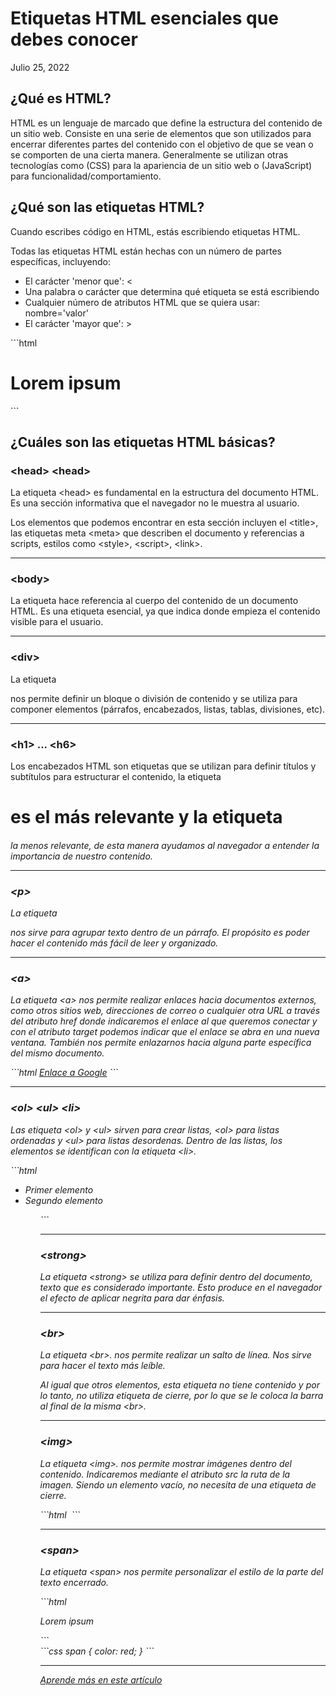 
# Etiquetas HTML esenciales que debes conocer
Julio 25, 2022

<div class='espacio'/>

## ¿Qué es HTML?
HTML es un lenguaje de marcado que define la estructura del contenido de un sitio web. Consiste en una serie de elementos que son utilizados para encerrar diferentes partes del contenido con el objetivo de que se vean o se comporten de una cierta manera. Generalmente se utilizan otras tecnologías como (CSS) para la apariencia de un sitio web o (JavaScript) para funcionalidad/comportamiento.

<div class='espacio'/>

## ¿Qué son las etiquetas HTML?
Cuando escribes código en HTML, estás escribiendo etiquetas HTML.

Todas las etiquetas HTML están hechas con un número de partes específicas, incluyendo:

- El carácter 'menor que': &lt;
- Una palabra o carácter que determina qué etiqueta se está escribiendo
- Cualquier número de atributos HTML que se quiera usar: nombre='valor'
- El carácter 'mayor que': &gt;
<div class='lenguaje'><SiHtml5 /></div>
```html
<h1 class='title'>Lorem ipsum</h1>
```

<div class='espacio'/>
<div class='espacio'/>

## ¿Cuáles son las etiquetas HTML básicas?

### &lt;head&gt; &lt;head&gt;
La etiqueta &lt;head&gt; es fundamental en la estructura del documento HTML. Es una sección informativa que el navegador no le muestra al usuario.

Los elementos que podemos encontrar en esta sección incluyen el &lt;title&gt;, las etiquetas meta &lt;meta&gt; que describen el documento y referencias a scripts, estilos como &lt;style&gt;, &lt;script&gt;, &lt;link&gt;.

<div class='espacio'/>
<hr/>
<div class='espacio'/>

### &lt;body&gt; 
La etiqueta <body/> hace referencia al cuerpo del contenido de un documento HTML. Es una etiqueta esencial, ya que indica donde empieza el contenido visible para el usuario.

<div class='espacio'/>
<hr/>
<div class='espacio'/>

### &lt;div&gt;
La etiqueta <div/> nos permite definir un bloque o división de contenido y se utiliza para componer elementos (párrafos, encabezados, listas, tablas, divisiones, etc).

<div class='espacio'/>
<hr/>
<div class='espacio'/>

### &lt;h1&gt; ... &lt;h6&gt;
Los encabezados HTML son etiquetas que se utilizan para definir títulos y subtítulos para estructurar el contenido, la etiqueta <h1/> es el más relevante y la etiqueta <h6/> la menos relevante, de esta manera ayudamos al navegador a entender la importancia de nuestro contenido.

<div class='espacio'/>
<hr/>
<div class='espacio'/>

### &lt;p&gt;
La etiqueta <p/> nos sirve para agrupar texto dentro de un párrafo. El propósito es poder hacer el contenido más fácil de leer y organizado.

<div class='espacio'/>
<hr/>
<div class='espacio'/>

### &lt;a&gt;
La etiqueta &lt;a&gt; nos permite realizar enlaces hacia documentos externos, como otros sitios web, direcciones de correo o cualquier otra URL a través del atributo href donde indicaremos el enlace al que queremos conectar y con el atributo target podemos indicar que el enlace se abra en una nueva ventana. También nos permite enlazarnos hacia alguna parte específica del mismo documento.
<div class='lenguaje'><SiHtml5 /></div>
```html
<a href='https://www.google.com/' target='_blank'>Enlace a Google</a>
```

<div class='espacio'/>
<hr/>
<div class='espacio'/>

### &lt;ol&gt; &lt;ul&gt; &lt;li&gt;
Las etiqueta &lt;ol&gt; y &lt;ul&gt; sirven para crear listas, &lt;ol&gt; para listas ordenadas y &lt;ul&gt; para listas desordenas. Dentro de las listas, los elementos se identifican con la etiqueta &lt;li&gt;.
<div class='lenguaje'><SiHtml5 /></div>
```html
<ul>
    <li>Primer elemento</li>   
    <li>Segundo elemento</li>          
<ul>
```

<div class='espacio'/>
<hr/>
<div class='espacio'/>

### &lt;strong&gt;
La etiqueta &lt;strong&gt; se utiliza para definir dentro del documento, texto que es considerado importante. Esto produce en el navegador el efecto de aplicar negrita para dar énfasis.

<div class='espacio'/>
<hr/>
<div class='espacio'/>

### &lt;br&gt;
La etiqueta &lt;br&gt;. nos permite realizar un salto de línea. Nos sirve para hacer el texto más leíble.

Al igual que otros elementos, esta etiqueta no tiene contenido y por lo tanto, no utiliza etiqueta de cierre, por lo que se le coloca la barra al final de la misma &lt;br&gt;.

<div class='espacio'/>
<hr/>
<div class='espacio'/>


### &lt;img&gt;
La etiqueta &lt;img&gt;. nos permite mostrar imágenes dentro del contenido. Indicaremos mediante el atributo src la ruta de la imagen. Siendo un elemento vacío, no necesita de una etiqueta de cierre.
<div class='lenguaje'><SiHtml5 /></div>
```html
<img src="  ">
```

<div class='espacio'/>
<hr/>
<div class='espacio'/>

### &lt;span&gt;
La etiqueta &lt;span> nos permite personalizar el estilo de la parte del texto encerrado.
<div class='lenguaje'><SiHtml5 /></div>
```html
<p>Lorem <span>ipsum</span></p>
```
<div class='lenguaje'><SiCss3 /></div>
```css
span {
    color: red;
}
```

<div class='espacio'/>
<hr/>
<div class='espacio'/>

[Aprende más en este artículo](https://developer.mozilla.org/es/docs/Web/HTML/Element)

<div class='espacio'/>